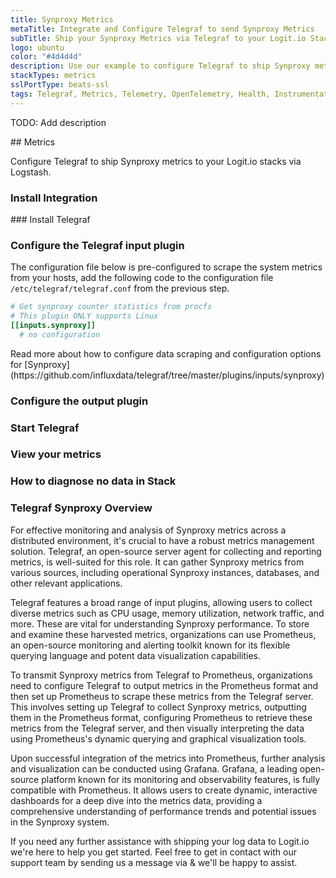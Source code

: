 ```yaml
---
title: Synproxy Metrics
metaTitle: Integrate and Configure Telegraf to send Synproxy Metrics
subTitle: Ship your Synproxy Metrics via Telegraf to your Logit.io Stack
logo: ubuntu
color: "#4d4d4d"
description: Use our example to configure Telegraf to ship Synproxy metrics to your Logit.io stacks. Configure Telegraf to send Synproxy metrics to Logstash or Elastic.
stackTypes: metrics
sslPortType: beats-ssl
tags: Telegraf, Metrics, Telemetry, OpenTelemetry, Health, Instrumentation, Synproxy, Security, Monitoring
---
```


TODO: Add description

<Steps>
  ## Metrics

  Configure Telegraf to ship Synproxy metrics to your Logit.io stacks via Logstash.
  
  ### Install Integration
  <InstallIntegration/>
  ### Install Telegraf

  <InstallTelegraf />

  ### Configure the Telegraf input plugin

  The configuration file below is pre-configured to scrape the system metrics from your hosts, add the following code to the configuration file `/etc/telegraf/telegraf.conf` from the previous step.

  ```toml copy
  # Get synproxy counter statistics from procfs
  # This plugin ONLY supports Linux
  [[inputs.synproxy]]
    # no configuration
  ```

  <Callout type="info">
    Read more about how to configure data scraping and configuration options for [Synproxy](https://github.com/influxdata/telegraf/tree/master/plugins/inputs/synproxy)
  </Callout>

  ### Configure the output plugin

  <TelegrafOutputPlugin />

  ### Start Telegraf

  <StartTelegraf />

  ### View your metrics
  <LaunchStack source="Synproxy_Metrics_via_Telegraf" utmMedium="metrics" utmCampaign="telegraf-Synproxy-metrics" />

  ### How to diagnose no data in Stack

  <DiagnoseNoData />

</Steps>

### Telegraf Synproxy Overview

For effective monitoring and analysis of Synproxy metrics across a distributed environment, 
it's crucial to have a robust metrics management solution. Telegraf, an open-source server agent 
for collecting and reporting metrics, is well-suited for this role. It can gather Synproxy metrics 
from various sources, including operational Synproxy instances, databases, and other relevant applications.
      
Telegraf features a broad range of input plugins, allowing users to collect diverse metrics such as CPU usage, 
memory utilization, network traffic, and more. These are vital for understanding Synproxy performance. 
To store and examine these harvested metrics, organizations can use Prometheus, an open-source monitoring 
and alerting toolkit known for its flexible querying language and potent data visualization capabilities.

To transmit Synproxy metrics from Telegraf to Prometheus, organizations need to configure Telegraf to 
output metrics in the Prometheus format and then set up Prometheus to scrape these metrics from the 
Telegraf server. This involves setting up Telegraf to collect Synproxy metrics, outputting them in 
the Prometheus format, configuring Prometheus to retrieve these metrics from the Telegraf server, 
and then visually interpreting the data using Prometheus's dynamic querying and graphical visualization tools.

Upon successful integration of the metrics into Prometheus, further analysis and visualization can be 
conducted using Grafana. Grafana, a leading open-source platform known for its monitoring and 
observability features, is fully compatible with Prometheus. It allows users to create dynamic, 
interactive dashboards for a deep dive into the metrics data, providing a comprehensive understanding 
of performance trends and potential issues in the Synproxy system.

If you need any further assistance with shipping your log data to Logit.io we're here to help you get started. 
Feel free to get in contact with our support team by sending us a message via <IntercomButton text="live chat" /> 
& we'll be happy to assist.